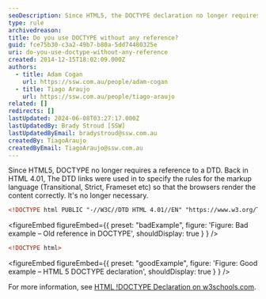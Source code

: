 ```yaml
---
seoDescription: Since HTML5, the DOCTYPE declaration no longer requires a reference to a DTD, simplifying document types and improving browser rendering.
type: rule
archivedreason:
title: Do you use DOCTYPE without any reference?
guid: fce75b30-c3a2-49b7-b80a-5dd74480325e
uri: do-you-use-doctype-without-any-reference
created: 2014-12-15T18:02:09.000Z
authors:
  - title: Adam Cogan
    url: https://ssw.com.au/people/adam-cogan
  - title: Tiago Araujo
    url: https://ssw.com.au/people/tiago-araujo
related: []
redirects: []
lastUpdated: 2024-06-08T03:27:17.000Z
lastUpdatedBy: Brady Stroud [SSW]
lastUpdatedByEmail: bradystroud@ssw.com.au
createdBy: TiagoAraujo
createdByEmail: TiagoAraujo@ssw.com.au
---
```


Since HTML5, DOCTYPE no longer requires a reference to a DTD. Back in HTML 4.01, The DTD links were used in to specify the rules for the markup language (Transitional, Strict, Frameset etc) so that the browsers render the content correctly. It's no longer necessary.
```html
<!DOCTYPE html PUBLIC "-//W3C//DTD HTML 4.01//EN" "https://www.w3.org/TR/html4/strict.dtd">
```

<figureEmbed figureEmbed={{
  preset: "badExample",
  figure: 'Figure: Bad example – Old reference in DOCTYPE',
  shouldDisplay: true
} } />


```html
<!DOCTYPE html>
```

<figureEmbed figureEmbed={{
  preset: "goodExample",
  figure: 'Figure: Good example – HTML 5 DOCTYPE declaration',
  shouldDisplay: true
} } />


For more information, see [HTML !DOCTYPE Declaration on w3schools.com](https://www.w3schools.com/tags/tag_doctype.asp).
